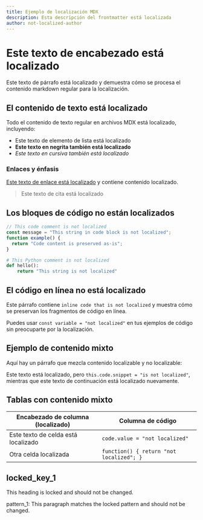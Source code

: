 ```yaml
---
title: Ejemplo de localización MDX
description: Esta descripción del frontmatter está localizada
author: not-localized-author
---
```


# Este texto de encabezado está localizado

Este texto de párrafo está localizado y demuestra cómo se procesa el contenido markdown regular para la localización.

## El contenido de texto está localizado

Todo el contenido de texto regular en archivos MDX está localizado, incluyendo:

- Este texto de elemento de lista está localizado
- **Este texto en negrita también está localizado**
- _Este texto en cursiva también está localizado_

### Enlaces y énfasis

[Este texto de enlace está localizado](https://example.com) y contiene contenido localizado.

> Este texto de cita está localizado

## Los bloques de código no están localizados

```javascript
// This code comment is not localized
const message = "This string in code block is not localized";
function example() {
  return "Code content is preserved as-is";
}
```

```python
# This Python comment is not localized
def hello():
    return "This string is not localized"
```

## El código en línea no está localizado

Este párrafo contiene `inline code that is not localized` y muestra cómo se preservan los fragmentos de código en línea.

Puedes usar `const variable = "not localized"` en tus ejemplos de código sin preocuparte por la localización.

## Ejemplo de contenido mixto

Aquí hay un párrafo que mezcla contenido localizable y no localizable:

Este texto está localizado, pero `this.code.snippet = "is not localized"`, mientras que este texto de continuación está localizado nuevamente.

## Tablas con contenido mixto

| Encabezado de columna (localizado)  | Columna de código                        |
| ----------------------------------- | ---------------------------------------- |
| Este texto de celda está localizado | `code.value = "not localized"`           |
| Otra celda localizada               | `function() { return "not localized"; }` |

## locked_key_1

This heading is locked and should not be changed.

pattern_1: This paragraph matches the locked pattern and should not be changed.